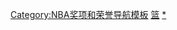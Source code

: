 <noinclude>{{noteTA|G1=NBA}}</noinclude>{{Navbox
| name = NBA50
| title = [[NBA50大巨星]]
| listclass = hlist
| list1 = 
* [[卡里姆·阿卜杜勒-贾巴尔]]
* [[奈特·阿奇博尔德]]
* [[保罗·阿里金]]
* [[查尔斯·巴克利]]
* [[里克·巴里]]
* [[埃尔金·贝勒]]
* [[戴夫·宾]]
* [[拉里·伯德]]
* [[威尔特·张伯伦]]
* [[鲍勃·库锡]]
* [[戴夫·考恩斯]]
* [[比利·坎宁安]]
* [[戴夫·德布斯切尔]]
* [[克莱德·德雷克斯勒]]
* [[朱利叶斯·欧文]]
* [[帕特里克·尤因]]
* [[沃尔特·弗雷泽]]
* [[乔治·格温]]
* [[哈尔·格里尔]]
* [[约翰·哈夫利切克]]
* [[埃尔文·海耶斯]]
* [[魔术师约翰逊]]
* [[萨姆·琼斯 (篮球运动员)|萨姆·琼斯]]
* [[迈克尔·乔丹]]
* [[杰里·卢卡斯]]
* [[卡爾·馬龍]]
* [[摩西·马龙]]
* [[皮特·马拉维奇]]
* [[凯文·麦克海尔]]
* [[乔治·迈肯]]
* [[厄尔·门罗]]
* [[哈基姆·奥拉朱旺]]
* [[沙奎尔·奥尼尔]]
* [[罗伯特·帕里什]]
* [[鲍勃·佩蒂特]]
* [[斯科蒂·皮蓬]]
* [[威利斯·里德]]
* [[奥斯卡·罗伯逊]]
* [[大卫·罗宾逊]]
* [[比尔·拉塞尔]]
* [[多尔夫·谢伊斯]]
* [[比尔·沙尔曼]]
* [[约翰·斯托克顿]]
* [[以賽亞·湯瑪斯]]
* [[内特·瑟蒙德]]
* [[韦斯·昂塞尔德]]
* [[比尔·沃顿]]
* [[杰里·韦斯特]]
* [[兰尼·威尔肯斯]]
* [[詹姆斯·沃西]]
}}<noinclude>
[[Category:NBA奖项和荣誉导航模板]]
[[Category:体育人物模板|篮]]
[[Category:NBA週年紀念隊|*]]
</noinclude>